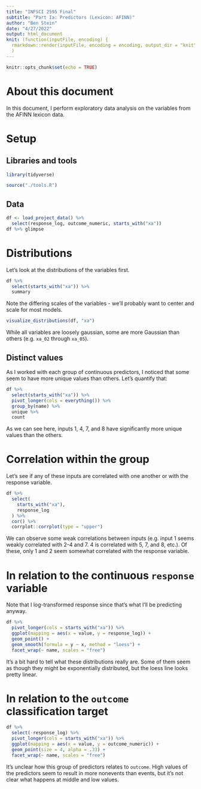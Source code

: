 ```yaml
---
title: "INFSCI 2595 Final"
subtitle: "Part Ia: Predictors (Lexicon: AFINN)"
author: "Ben Stein"
date: "4/27/2022"
output: html_document
knit: (function(inputFile, encoding) {
  rmarkdown::render(inputFile, encoding = encoding, output_dir = "knit") }
  )
---
```


```r
knitr::opts_chunk$set(echo = TRUE)
```

# About this document

In this document, I perform exploratory data analysis on the variables from the AFINN lexicon data.

# Setup

## Libraries and tools

```r
library(tidyverse)

source("./tools.R")
```

## Data

```r
df <- load_project_data() %>%
  select(response_log, outcome_numeric, starts_with("xa"))
df %>% glimpse
```

# Distributions

Let's look at the distributions of the variables first.

```r
df %>% 
  select(starts_with("xa")) %>%
  summary
```

Note the differing scales of the variables - we'll probably want to center and scale for most models.

```r
visualize_distributions(df, "xa")
```

While all variables are loosely gaussian, some are more Gaussian than others (e.g. `xa_02` through `xa_05`).

## Distinct values

As I worked with each group of continuous predictors, I noticed that some seem to have more unique values than others. Let's quantify that:

```r
df %>%
  select(starts_with("xa")) %>%
  pivot_longer(cols = everything()) %>%
  group_by(name) %>% 
  unique %>%
  count
```

As we can see here, inputs 1, 4, 7, and 8 have significantly more unique values than the others.

# Correlation within the group

Let's see if any of these inputs are correlated with one another or with the response variable.

```r
df %>%
  select(
    starts_with("xa"), 
    response_log
  ) %>%
  cor() %>%
  corrplot::corrplot(type = "upper")
```

We can observe some weak correlations between inputs (e.g. input 1 seems weakly correlated with 2-4 and 7. 4 is correlated with 5, 7, and 8, etc.). Of these, only 1 and 2 seem somewhat correlated with the response variable.

# In relation to the continuous `response` variable

Note that I log-transformed response since that's what I'll be predicting anyway.

```r
df %>%
  pivot_longer(cols = starts_with("xa")) %>%
  ggplot(mapping = aes(x = value, y = response_log)) +
  geom_point() +
  geom_smooth(formula = y ~ x, method = "loess") + 
  facet_wrap(~ name, scales = "free")
```

It's a bit hard to tell what these distributions really are. Some of them seem as though they might be exponentially distributed, but the loess line looks pretty linear.

# In relation to the `outcome` classification target

```r
df %>%
  select(-response_log) %>%
  pivot_longer(cols = starts_with("xa")) %>%
  ggplot(mapping = aes(x = value, y = outcome_numeric)) +
  geom_point(size = 4, alpha = .33) +
  facet_wrap(~ name, scales = "free")
```

It's unclear how this group of predictors relates to `outcome`. High values of the predictors seem to result in more nonevents than events, but it's not clear what happens at middle and low values.
